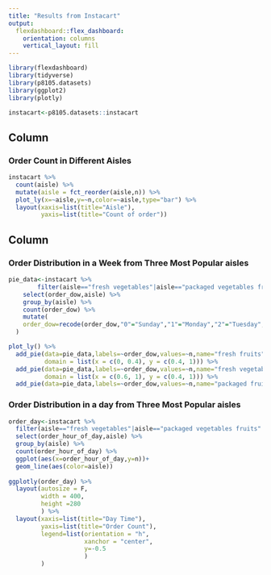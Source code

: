 ```yaml
---
title: "Results from Instacart"
output: 
  flexdashboard::flex_dashboard:
    orientation: columns
    vertical_layout: fill
---
```


```r
library(flexdashboard)
library(tidyverse)
library(p8105.datasets)
library(ggplot2)
library(plotly)

instacart<-p8105.datasets::instacart
```

Column {data-width=550}
-----------------------------------------------------------------------

### Order Count in Different Aisles

```r
instacart %>% 
  count(aisle) %>% 
  mutate(aisle = fct_reorder(aisle,n)) %>% 
  plot_ly(x=~aisle,y=~n,color=~aisle,type="bar") %>% 
  layout(xaxis=list(title="Aisle"),
         yaxis=list(title="Count of order"))
```

Column {data-width=450}
-----------------------------------------------------------------------

### Order Distribution in a Week from Three Most Popular aisles

```r
pie_data<-instacart %>% 
        filter(aisle=="fresh vegetables"|aisle=="packaged vegetables fruits"|aisle=="fresh fruits") %>%
    select(order_dow,aisle) %>%
    group_by(aisle) %>% 
    count(order_dow) %>%
    mutate(
    order_dow=recode(order_dow,"0"="Sunday","1"="Monday","2"="Tuesday","3"="Wednesday","4"="Thursday","5"="Friday","6"="Saturday")
  )

plot_ly() %>% 
  add_pie(data=pie_data,labels=~order_dow,values=~n,name="fresh fruits",
          domain = list(x = c(0, 0.4), y = c(0.4, 1))) %>%
  add_pie(data=pie_data,labels=~order_dow,values=~n,name="fresh vegetables",
          domain = list(x = c(0.6, 1), y = c(0.4, 1))) %>% 
  add_pie(data=pie_data,labels=~order_dow,values=~n,name="packaged fruits vegetables",domain = list(x = c(0.25, 0.75), y = c(0, 0.6)))
```

### Order Distribution in a day from Three Most Popular aisles

```r
order_day<-instacart %>%
  filter(aisle=="fresh vegetables"|aisle=="packaged vegetables fruits"|aisle=="fresh fruits") %>%
  select(order_hour_of_day,aisle) %>% 
  group_by(aisle) %>% 
  count(order_hour_of_day) %>% 
  ggplot(aes(x=order_hour_of_day,y=n))+
  geom_line(aes(color=aisle)) 
  
ggplotly(order_day) %>% 
  layout(autosize = F, 
         width = 400, 
         height =280
         ) %>% 
  layout(xaxis=list(title="Day Time"),
         yaxis=list(title="Order Count"),
         legend=list(orientation = "h",   
                     xanchor = "center",  
                     y=-0.5
                     )
         )
```

